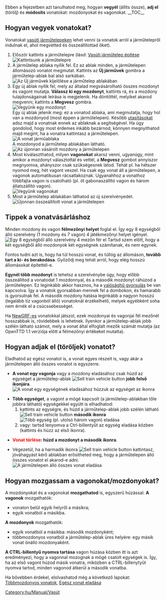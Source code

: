 {{hu/Manual/Tutorial/Oktatás}}
Ebben a fejezetben azt tanulhatod meg, hogyan '''vegyél''' (állíts össze), '''adj el''' (törölj) és '''módosíts''' vonatokat: mozdonyokat és vagonokat.
__TOC__ 
==Hogyan vegyek vonatokat?==
Vonatokat [[hu/Manual/Vasúti járműtelep építése|vasúti járműtelepeken]] lehet venni (a vonatok arról a járműtelepről indulnak el, ahol megvetted és összeállítottad őket).
# Először kattints a járműtelepre (lásd: [[hu/Manual/Vasúti járműtelep építése|Vasúti járműtelep építése]]<br/>[[File:en/Manual/BuildTrainTutorial1.png|none|frame|Kattintsunk a járműtelepre]]
# A járműtelep ablaka nyílik fel. Ez az ablak minden, a járműtelepen állomásozó vonatot megmutat. Kattints az '''Új járművek''' gombra a járműtelep-ablak bal alsó sarkában. <br/>[[File:en/Manual/BuildTrainTutorial2.png|none|frame|Az ''Új járművek'' kijelölése a járműtelep ablakában]]
# Egy új ablak nyílik fel, mely az általad megvásárolható összes mozdonyt és vagont mutatja. '''Válassz ki egy mozdonyt''', kattints rá, és a mozdony tulajdonságainak leírása is megjelenik. Ha döntöttél, melyiket akarod megvenni, kattints a '''Megvesz''' gombra.<br/>[[File:en/Manual/BuildTrainTutorial3.png|none|frame|Vegyünk egy mozdonyt]]<br/>Egy új ablak jelenik meg: ez a vonatod ablaka, ami megmutatja, hogy hol van a mozdonyod (most éppen a járműtelepen). Később [[hu/A járművek utasításlistája|utasításokat]] adsz majd a vonatnak ennek az ablaknak a segítségével. Ha úgy gondolod, hogy most érdemes inkább bezárnod, könnyen megnyithatod majd megint, ha a vonatra kattintasz a járműtelepen.[[File:en/Manual/BuildTrainTutorial5.png|none|frame|A vonat járműablaka]]<br/>A mozdonyod a járműtelep ablakában látható.<br/>[[File:en/Manual/BuildTrainTutorial4.png|none|frame|Az újonnan vásárolt mozdony a járműtelepen]]
# Most kiválaszthatod, milyen '''vagonokat''' akarsz venni, ugyanúgy, mint amikor a mozdonyt választottál és vettél, a '''Megvesz''' gombot annyiszor megnyomva, ahányszor csak szükségesnek látod. Tehát pl. ha hétszer nyomod meg, hét vagont veszel. Ha csak egy vonat áll a járműtelepen, a vagonok automatikusan rácsatlakoznak. Ugyanahhoz a vonathoz többfajta vagon is csatolható (pl. öt gabonaszállító vagon és három állatszállító vagon).<br/>[[File:en/Manual/BuildTrainTutorial6.png|none|frame|Vegyünk vagonokat]]
#Most a járműtelep ablakában láthatod az új szerelvényedet.<br/>[[File:en/Manual/BuildTrainTutorial7.png|none|frame|Újonnan összeállított vonat a járműtelepen]]

==Tippek a vonatvásárláshoz==
Minden mozdony és vagon '''félmezőnyi helyet''' foglal el. Így egy 8 egységből álló szerelvény (1 mozdony és 7 vagon) 4 játékmezőnyi helyet igényel.<br/>[[File:en/Manual/BuildTrainTutorial8.png|none|frame|Egy 8 egységből álló szerelvény 4 mezőn fér el]]
Tartsd szem előtt, hogy a két egységből álló mozdonyok két egységnek számítanak, és nem egynek.

Fontos tudni azt is, hogy ha túl hosszú vonat, és túllóg az állomáson, '''tovább tart a ki- és berakodása'''. Győződj meg tehát arról, hogy elég hosszú állomásokat építettél-e.

'''Egynél több mozdonyt''' is tehetsz a szerelvénybe úgy, hogy előbb összeállítod a vonatodat 1 mozdonnyal, és a második mozdonyt ráhúzod a járműtelepen. Ez leginkább akkor hasznos, ha a [[hu/Archive/Manual/Settings/Valósághű gyorsulás|valósághű gyorsulás]] be van kapcsolva. Így a vonatok gyorsabban mennek fel a dombokon, és hamarabb is gyorsulnak fel. A második mozdony hatása leginkább a nagyon hosszú (legalább tíz vagonból álló) vonatoknál érzékelhető, melyek egyébként soha nem érnék el a csúcssebességet.

Ha [[hu/Manual/NewGRF|NewGRF-es]] vonatokkal játszol, ezek mozdonyai és vagonjai fél mezőnél hosszabbak is, rövidebbek is lehetnek. Ilyenkor a járműtelep-ablak jobb szélén látható számot, mely a vonat által elfoglalt mezők számát mutatja (az OpenTTD 1.1 verziója előtt a félmezőnyi értékeket mutatta).

==Hogyan adjak el (töröljek) vonatot?==
Eladhatod az egész vonatot is, a vonat egyes részeit is, vagy akár a járműtelepen álló összes vonatot is egyszerre.

* '''A vonat egy vagonja''' vagy a mozdony eladásához csak húzd az egységet a járműtelep-ablak [[File:en/Manual/SellTrainVehicle.png|Sell train vehicle button]] '''jobb felső ikonjára'''.<br/>[[File:en/Manual/BuildTrainTutorial9.png|none|frame|A vonat egy egységének eladásához húzzuk az egységet az ikonra]]


* '''Több egységet''', a vagont a mögé kapcsolt (a járműtelep-ablakban tőle jobbra látható) egységekkel együtt is elhadhatod:
*# kattints az egységre, és húzd a járműtelep-ablak jobb szélén látható [[File:en/Manual/SellEntireTrain.png|Sell train vehicle button]] '''második ikonra'''<br/>[[File:en/Manual/BuildTrainTutorial10.png|none|frame|Több egység (pl. utolsó három vagon) eladása]]<br/>
*# vagy: tartsd lenyomva a Ctrl-billentyűt az egység eladása közben (kattints és húzz az első ikonra).


* '''<font color='red'>Vonat törlése</font>: húzd a mozdonyt a második ikonra'''.


* Végezetül, ha a harmadik ikonra [[File:en/Manual/SellAllTrains.png|Sell train vehicle button]] kattintasz, jóváhagyást kérő ablakban erősítheted meg, hogy a járműtelepen álló összes vonatot el akarod-e adni.<br/>[[File:en/Manual/BuildTrainTutorial11.png|none|frame|A járműtelepen álló összes vonat eladása]]

==Hogyan mozgassam a vagonokat/mozdonyokat?==

A mozdonyokat és a vagonokat '''mozgathatod''' is, egyszerű húzással.
'''A vagonok''' mozgathatók:
* vonaton belül egyik helyről a másikra;
* egyik vonatból a másikba.
'''A mozdonyok''' mozgathatók:
* egyik vonatból a másikba: második mozdonyként;
* többmozdonyos vonatból a járműtelep-ablak üres helyére: egy másik vonat önálló mozdonyaként.

'''A CTRL-billentyű nyomva tartása''' vagon húzása közben itt is azt eredményezi, hogy a vagonnal mozognak a mögé csatolt egységek is. Így, ha az első vagont húzod másik vonatra, miközben a CTRL-billenytyűt nyomva tartod, minden vagonod átkerül a második vonatba.

Ha bővebben érdekel, elolvashatod még a következő lapokat: [[hu/Archive/Manual/Többmozdonyos vonatok|Többmozdonyos vonatok]], [[hu/Egész vonat eladása|Egész vonat eladása]]

[[Category:hu/Manual/Vasút]]